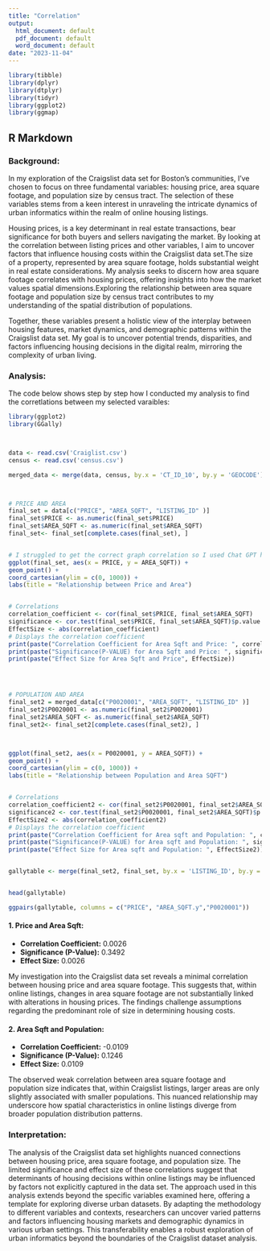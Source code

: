 ```yaml
---
title: "Correlation"
output:
  html_document: default
  pdf_document: default
  word_document: default
date: "2023-11-04"
---
```


```r

library(tibble)
library(dplyr)
library(dtplyr)
library(tidyr)
library(ggplot2)
library(ggmap)

```

## R Markdown

### Background:

In my exploration of the Craigslist data set for Boston's communities, I've chosen to focus on three fundamental variables: housing price, area square footage, and population size by census tract. The selection of these variables stems from a keen interest in unraveling the intricate dynamics of urban informatics within the realm of online housing listings.

Housing prices, is a key determinant in real estate transactions, bear significance for both buyers and sellers navigating the market. By looking at the correlation between listing prices and other variables, I aim to uncover factors that influence housing costs within the Craigslist data set.The size of a property, represented by area square footage, holds substantial weight in real estate considerations. My analysis seeks to discern how area square footage correlates with housing prices, offering insights into how the market values spatial dimensions.Exploring the relationship between area square footage and population size by census tract contributes to my understanding of the spatial distribution of populations. 

Together, these variables present a holistic view of the interplay between housing features, market dynamics, and demographic patterns within the Craigslist data set. My goal is to uncover potential trends, disparities, and factors influencing housing decisions in the digital realm, mirroring the complexity of urban living.


### Analysis:

The code below shows step by step how I conducted my analysis to find the corretlations between my selected varaibles:

```r


library(ggplot2)
library(GGally)



data <- read.csv('Craiglist.csv')
census <- read.csv('census.csv')

merged_data <- merge(data, census, by.x = 'CT_ID_10', by.y = 'GEOCODE')



# PRICE AND AREA 
final_set = data[c("PRICE", "AREA_SQFT", "LISTING_ID" )]
final_set$PRICE <- as.numeric(final_set$PRICE)
final_set$AREA_SQFT <- as.numeric(final_set$AREA_SQFT)
final_set<- final_set[complete.cases(final_set), ]


# I struggled to get the correct graph correlation so I used Chat GPT here to get the ggplot to appear following the code beloew:
ggplot(final_set, aes(x = PRICE, y = AREA_SQFT)) +
geom_point() +
coord_cartesian(ylim = c(0, 1000)) + 
labs(title = "Relationship between Price and Area")


# Correlations 
correlation_coefficient <- cor(final_set$PRICE, final_set$AREA_SQFT)
significance <- cor.test(final_set$PRICE, final_set$AREA_SQFT)$p.value
EffectSize <- abs(correlation_coefficient)
# Displays the correlation coefficient
print(paste("Correlation Coefficient for Area Sqft and Price: ", correlation_coefficient))
print(paste("Significance(P-VALUE) for Area Sqft and Price: ", significance))
print(paste("Effect Size for Area Sqft and Price", EffectSize))




# POPULATION AND AREA 
final_set2 = merged_data[c("P0020001", "AREA_SQFT", "LISTING_ID" )]
final_set2$P0020001 <- as.numeric(final_set2$P0020001)
final_set2$AREA_SQFT <- as.numeric(final_set2$AREA_SQFT)
final_set2<- final_set2[complete.cases(final_set2), ]



ggplot(final_set2, aes(x = P0020001, y = AREA_SQFT)) +
geom_point() +
coord_cartesian(ylim = c(0, 1000)) + 
labs(title = "Relationship between Population and Area SQFT")


# Correlations
correlation_coefficient2 <- cor(final_set2$P0020001, final_set2$AREA_SQFT)
significance2 <- cor.test(final_set2$P0020001, final_set2$AREA_SQFT)$p.value
EffectSize2 <- abs(correlation_coefficient2)
# Displays the correlation coefficient
print(paste("Correlation Coefficient for Area sqft and Population: ", correlation_coefficient2))
print(paste("Significance(P-VALUE) for Area sqft and Population: ", significance2))
print(paste("Effect Size for Area sqft and Population: ", EffectSize2))


gallytable <- merge(final_set2, final_set, by.x = 'LISTING_ID', by.y = 'LISTING_ID')


head(gallytable)

ggpairs(gallytable, columns = c("PRICE", "AREA_SQFT.y","P0020001"))

```


#### 1. Price and Area Sqft:
   - **Correlation Coefficient:** 0.0026
   - **Significance (P-Value):** 0.3492
   - **Effect Size:** 0.0026

   My investigation into the Craigslist data set reveals a minimal correlation between housing price and area square footage. This suggests that, within online listings, changes in area square footage are not substantially linked with alterations in housing prices. The findings challenge assumptions regarding the predominant role of size in determining housing costs.

#### 2. Area Sqft and Population:
   - **Correlation Coefficient:** -0.0109
   - **Significance (P-Value):** 0.1246
   - **Effect Size:** 0.0109

   The observed weak correlation between area square footage and population size indicates that, within Craigslist listings, larger areas are only slightly associated with smaller populations. This nuanced relationship may underscore how spatial characteristics in online listings diverge from broader population distribution patterns.

### Interpretation:

The analysis of the Craigslist data set highlights nuanced connections between housing price, area square footage, and population size. The limited significance and effect size of these correlations suggest that determinants of housing decisions within online listings may be influenced by factors not explicitly captured in the data set. The approach used in this analysis extends beyond the specific variables examined here, offering a template for exploring diverse urban datasets. By adapting the methodology to different variables and contexts, researchers can uncover varied patterns and factors influencing housing markets and demographic dynamics in various urban settings. This transferability enables a robust exploration of urban informatics beyond the boundaries of the Craigslist dataset analysis.




